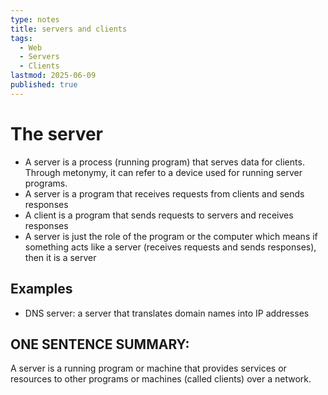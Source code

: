```yaml
---
type: notes
title: servers and clients
tags:
  - Web
  - Servers
  - Clients
lastmod: 2025-06-09
published: true
---
```


# The server

- A server is a process (running program) that serves data for clients. Through
  metonymy, it can refer to a device used for running server programs.
- A server is a program that receives requests from clients and sends responses
- A client is a program that sends requests to servers and receives responses
- A server is just the role of the program or the computer which means if
  something acts like a server (receives requests and sends responses), then it
  is a server

## Examples

- DNS server: a server that translates domain names into IP addresses

## ONE SENTENCE SUMMARY:

A server is a running program or machine that provides services or resources to other programs or machines (called clients) over a network.
